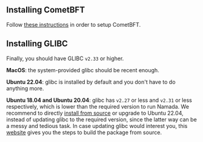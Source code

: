 ## Installing CometBFT

Follow [these instructions](../../installing-cometbft.mdx) in order to setup CometBFT.

## Installing GLIBC
Finally, you should have GLIBC `v2.33` or higher.

**MacOS**: the system-provided glibc should be recent enough.

**Ubuntu 22.04**: glibc is installed by default and you don't have to do anything more.

**Ubuntu 18.04 and Ubuntu 20.04**: glibc has `v2.27` or less and `v2.31` or less respectively, which is lower than the required version to run Namada. We recommend to directly [install from source](../source.mdx) or upgrade to Ubuntu 22.04, instead of updating glibc to the required version, since the latter way can be a messy and tedious task. In case updating glibc would interest you, this [website](http://www.linuxfromscratch.org/lfs/view/9.0-systemd/chapter05/glibc.html) gives you the steps to build the package from source.
